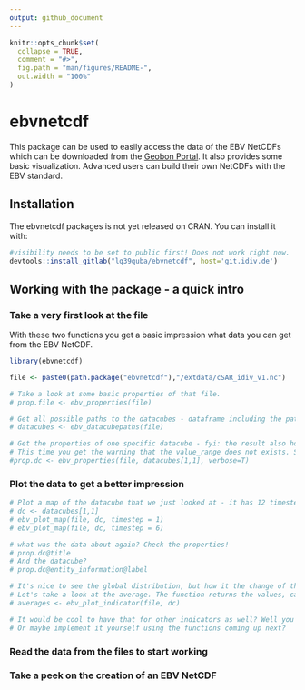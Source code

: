```yaml
---
output: github_document
---
```


<!-- README.md is generated from README.Rmd. Please edit that file -->

```r
knitr::opts_chunk$set(
  collapse = TRUE,
  comment = "#>",
  fig.path = "man/figures/README-",
  out.width = "100%"
)
```

# ebvnetcdf

<!-- badges: start -->
<!-- badges: end -->

This package can be used to easily access the data of the EBV NetCDFs which can be downloaded from the
[Geobon Portal](https://portal.geobon.org/). It also provides some basic visualization. Advanced users can build their own NetCDFs with the EBV standard.


## Installation

The ebvnetcdf packages is not yet released on CRAN. You can install it with: 

``` r
#visibility needs to be set to public first! Does not work right now. 
devtools::install_gitlab("lq39quba/ebvnetcdf", host='git.idiv.de') 
```

## Working with the package - a quick intro

### Take a very first look at the file

With these two functions you get a basic impression what data you can get from the EBV NetCDF.

```r
library(ebvnetcdf)

file <- paste0(path.package("ebvnetcdf"),"/extdata/cSAR_idiv_v1.nc")

# Take a look at some basic properties of that file.
# prop.file <- ebv_properties(file)

# Get all possible paths to the datacubes - dataframe including the paths and also descriptions of e.g. metric and or scenario - take a look!
# datacubes <- ebv_datacubepaths(file)

# Get the properties of one specific datacube - fyi: the result also holds the general file properties from above.
# This time you get the warning that the value_range does not exists. So don't take the displayed value_range seriously.
#prop.dc <- ebv_properties(file, datacubes[1,1], verbose=T)

```

### Plot the data to get a better impression

```r
# Plot a map of the datacube that we just looked at - it has 12 timesteps, mabe look at two different ones?
# dc <- datacubes[1,1]
# ebv_plot_map(file, dc, timestep = 1)
# ebv_plot_map(file, dc, timestep = 6)

# what was the data about again? Check the properties!
# prop.dc@title
# And the datacube?
# prop.dc@entity_information@label

# It's nice to see the global distribution, but how it the change of that datacube (non forest birds) over time?
# Let's take a look at the average. The function returns the values, catch them!
# averages <- ebv_plot_indicator(file, dc)

# It would be cool to have that for other indicators as well? Well you have to wait for an update of the package.
# Or maybe implement it yourself using the functions coming up next?
```

### Read the data from the files to start working

### Take a peek on the creation of an EBV NetCDF



